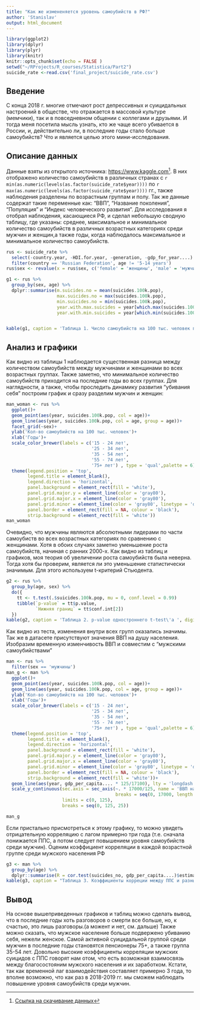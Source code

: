 ```yaml
---
title: "Как же измененяется уровень самоубийств в РФ?"
author: 'Stanislav'
output: html_document
---
```


```r
library(ggplot2)
library(dplyr)
library(plyr)
library(knitr)
knitr::opts_chunk$set(echo = FALSE )
setwd("~/RProjects/R_courses/Statistica/Part2")
suicide_rate <-read.csv('final_project/suicide_rate.csv')
```

## Введение

С конца 2018 г. многие отмечают рост депрессивных и суицидальных настроений в обществе, что отражается в массовой культуре (мемчики), так и в повседневном общении с коллегами и друзьями. И тогда меня посетила мысль узнать, кто же чаще всего убивается в России, и, действительно ли, в последние годы стало больше самоубийств? Что и является целью этого мини-исследования.

## Описание данных
Данные взяты из открытого источника: <https://www.kaggle.com>[^1]. В них отображено количество самоубийств в различных странах с `r min(as.numeric(levels(as.factor(suicide_rate$year))))` по `r max(as.numeric(levels(as.factor(suicide_rate$year))))` гг., также наблюдения разделены по возрастным группам и полу. Так же данные содержат такие переменные как: "ВВП", "Название поколения", "Популяция" и "Индекс человеческого развития". Для исследования я отобрал наблюдения, касающиеся РФ, и сделал небольшую сводную таблицу, где указаны: среднее, максимальное и минимальное количество самоубийств в различных возрастных категориях среди мужчин и женщин,а также годы, когда наблюдалось максимальное и минимальное количество самоубийств.

```r
rus <- suicide_rate %>% 
  select(-country.year, -HDI.for.year, -generation, -gdp_for_year....) %>% 
  filter(country == 'Russian Federation', age != '5-14 years')
rus$sex <- revalue(x = rus$sex, c('female' = 'женщины', 'male' = 'мужчины'))

g1 <- rus %>% 
  group_by(sex, age) %>% 
  dplyr::summarise(m.suicides.no = mean(suicides.100k.pop), 
                   max.suicides.no = max(suicides.100k.pop), 
                   min.suicides.no = min(suicides.100k.pop),
                   year.with.max.suicides = year[which.max(suicides.100k.pop)],
                   year.with.min.suicides = year[which.min(suicides.100k.pop)])


kable(g1, caption = 'Таблица 1. Число самоубийств на 100 тыс. человек по группам', digits = c(0,0,1,1,1,0,0))
```

## Анализ и графики

Как видно из таблицы 1 наблюдается существенная разница между количеством самоубийств между мужчинами и женщинами во всех возрастных группах. Также заметно, что минимальное количество самоубийств приходится на последние годы во всех группах. Для наглядности, а также, чтобы проследить динамику развития "убивания себя" построим график и сразу разделим мужчин и женщин:
```r
man_woman <- rus %>% 
  ggplot()+
  geom_point(aes(year, suicides.100k.pop, col = age))+
  geom_line(aes(year, suicides.100k.pop, col = age, group = age))+
  facet_grid(~sex)+
  ylab('Кол-во самоубийств на 100 тыс. человек')+
  xlab('Годы')+
  scale_color_brewer(labels = c('15 - 24 лет',
                                '25 - 34 лет',
                                '35 - 54 лет',
                                '55 - 74 лет',
                                '75+ лет') , type = 'qual',palette = 6)+
  theme(legend.position = 'top', 
        legend.title = element_blank(),
        legend.direction = 'horizontal', 
        panel.background = element_rect(fill = 'white'),
        panel.grid.major.y = element_line(color = 'gray80'),
        panel.grid.major.x = element_line(color = 'gray80'),
        panel.grid.minor = element_line(color = 'gray80', linetype = 'dashed'),
        panel.border = element_rect(fill = NA, colour = 'black'),
        strip.background = element_rect(fill = 'white'))
man_woman
```

Очевидно, что мужчины являются абсолютными лидерами по части самоубиств во всех возрастных категориях по сравнению с женщинами. Хотя в обоих случаях заметно уменьшение роста самоубийств, начиная с ранних 2000-х. Как видно из таблиц и графиков, моя теория об увеличении роста самоубийств была неверна. Тогда хотя бы проверим, является ли это уменьшение статистически значимым. Для этого используем t-критерий Стьюдента. 

```r
g2 <- rus %>% 
  group_by(age, sex) %>% 
  do({
    tt <- t.test(.$suicides.100k.pop, mu = 0, conf.level = 0.99)
    tibble(`p-value` = tt$p.value,
           `Нижняя границ` = tt$conf.int[2])
  })
kable(g2, caption = 'Таблица 2. p-value одностроннего t-test\'a ', digits = c(0,0,15,1))
```

Как видно из теста, изменения внутри всех групп оказались значимы.
Так же в датасете присутствуют значения ВВП на душу населения. Изобразим временную изменчивость ВВП и совместим с "мужскими самоубийствами"

```r

man <- rus %>%
  filter(sex == 'мужчины')
man_g <- man %>%
  ggplot()+
  geom_point(aes(year, suicides.100k.pop, col = age))+
  geom_line(aes(year, suicides.100k.pop, col = age, group = age))+
  ylab('Кол-во самоубийств на 100 тыс. человек')+
  xlab('Годы')+
  scale_color_brewer(labels = c('15 - 24 лет',
                                '25 - 34 лет',
                                '35 - 54 лет',
                                '55 - 74 лет',
                                '75+ лет') , type = 'qual',palette = 6)+
  theme(legend.position = 'top', 
        legend.title = element_blank(),
        legend.direction = 'horizontal', 
        panel.background = element_rect(fill = 'white'),
        panel.grid.major.y = element_line(color = 'gray80'),
        panel.grid.major.x = element_line(color = 'gray80'),
        panel.grid.minor = element_line(color = 'gray80', linetype = 'dashed'),
        panel.border = element_rect(fill = NA, colour = 'black'),
        strip.background = element_rect(fill = 'white'))+
  geom_line(aes(year, gdp_per_capita.... * 125/17100), lty = 'longdash')+
  scale_y_continuous(sec.axis = sec_axis(~. * 17000/125, name = 'ВВП на душу населения',
                                         breaks = seq(0, 17000, length.out = 6)),
                     limits = c(0, 125),
                     breaks = seq(0, 125, 25))

man_g
```

Если пристально присмотреться к этому графику, то можно увидеть отрицательную корреляцию с лагом примерно три года (т.е. сначала понижается ППС, а потом следует повышением уровня самоубийств среди мужчин). Оценим коэффициент корреляции в каждой возрастной группе среди мужского населения РФ
```r
g3 <- man %>% 
  group_by(age) %>% 
  dplyr::summarise(R = cor.test(suicides_no, gdp_per_capita....)$estimate[[1]])
kable(g3, caption = "Таблица 3. Коэффициенты корреции между ППС и разными возрастными группами мужского населения")
```

## Вывод
На основе вышеприведенных графиков и таблиц можно сделать вывод, что в последние годы хоть разговоров о смерти все больше, но, к счастью, это лишь разговоры.(а можент и нет, см. дальше) Также можно сказать, что мужское население больше подвержено убиванию себя, нежели женское. Самой активной суицидальной группой среди мужчин в последние годы становятся пенсионеры 75+, а также группа 35-54 лет. Довольно высокие коэффициенты корреляции мужских суицидов с ППС говорят нам отом, что есть возможная взаимосвязь между благосостояним мужского населения и их заработком. Кстати, так как временной лаг взаимодействия составляет примерно 3 года, то вполне возможно, что как раз в 2018-2019 гг. мы сможем наблюдать повышение уровня самоубийств среди мужчин. 

[^1]: [Ссылка на скачивание данных](https://www.kaggle.com/russellyates88/suicide-rates-overview-1985-to-2016)